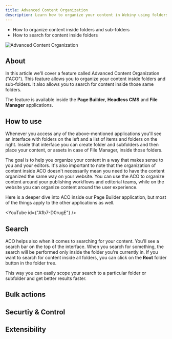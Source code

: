 ```yaml
---
title: Advanced Content Organization
description: Learn how to organize your content in Webiny using folders.
---
```



<Alert type="success" title="What You’ll Learn">

- How to organize content inside folders and sub-folders
- How to search for content inside folders

</Alert>

![Advanced Content Organization](./assets/aco.png)

## About

In this article we'll cover a feature called Advanced Content Organization ("ACO"). This feature allows you to organize your content inside folders and sub-folders. It also allows you to search for content inside those same folders.

The feature is available inside the **Page Builder**, **Headless CMS** and **File Manager** applications.

## How to use

Whenever you access any of the above-mentioned applications you'll see an interface with folders on the left and a list of items and folders on the right. Inside that interface you can create folder and subfolders and then place your content, or assets in case of File Manager, inside those folders.

The goal is to help you organize your content in a way that makes sense to you and your editors. It's also important to note that the organization of content inside ACO doesn't necessarily mean you need to have the content organized the same way on your website. You can use the ACO to organize content around your publishing workflows and editorial teams, while on the website you can organize content around the user experience.

Here is a deeper dive into ACO inside our Page Builder application, but most of the things apply to the other applications as well.

<YouTube id={"A1b7-D0rugE"} />

## Search

ACO helps also when it comes to searching for your content. You'll see a search bar on the top of the interface. When you search for something, the search will be performed only inside the folder you're currently in. If you want to search for content inside all folders, you can click on the **Root** folder button in the folder tree.

This way you can easily scope your search to a particular folder or subfolder and get better results faster.

## Bulk actions

## Securtiy & Control

## Extensibility
